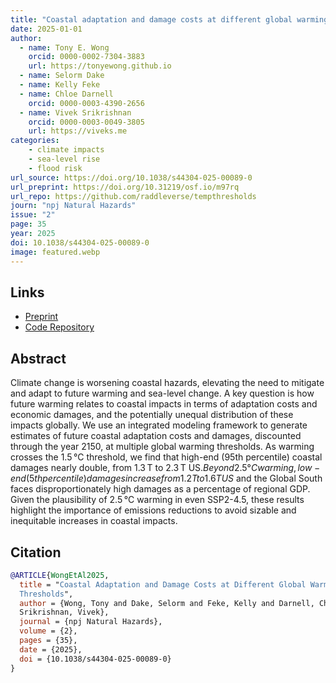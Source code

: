 ```yaml
---
title: "Coastal adaptation and damage costs at different global warming thresholds"
date: 2025-01-01
author: 
  - name: Tony E. Wong
    orcid: 0000-0002-7304-3883
    url: https://tonyewong.github.io
  - name: Selorm Dake
  - name: Kelly Feke
  - name: Chloe Darnell
    orcid: 0000-0003-4390-2656
  - name: Vivek Srikrishnan
    orcid: 0000-0003-0049-3805
    url: https://viveks.me
categories:
    - climate impacts
    - sea-level rise
    - flood risk
url_source: https://doi.org/10.1038/s44304-025-00089-0
url_preprint: https://doi.org/10.31219/osf.io/m97rq
url_repo: https://github.com/raddleverse/tempthresholds
journ: "npj Natural Hazards"
issue: "2"
page: 35
year: 2025
doi: 10.1038/s44304-025-00089-0
image: featured.webp
---
```


## Links

* [Preprint](https://doi.org/10.31219/osf.io/m97rq)
* [Code Repository](https://github.com/raddleverse/tempthresholds)

## Abstract

Climate change is worsening coastal hazards, elevating the need to mitigate and adapt to future warming and sea-level change. A key question is how future warming relates to coastal impacts in terms of adaptation costs and economic damages, and the potentially unequal distribution of these impacts globally. We use an integrated modeling framework to generate estimates of future coastal adaptation costs and damages, discounted through the year 2150, at multiple global warming thresholds. As warming crosses the 1.5 °C threshold, we find that high-end (95th percentile) coastal damages nearly double, from 1.3 T to 2.3 T US$. Beyond 2.5 °C warming, low-end (5th percentile) damages increase from 1.2 T to 1.6 T US$ and the Global South faces disproportionately high damages as a percentage of regional GDP. Given the plausibility of 2.5 °C warming in even SSP2-4.5, these results highlight the importance of emissions reductions to avoid sizable and inequitable increases in coastal impacts.

## Citation

```bibtex
@ARTICLE{WongEtAl2025,
  title = "Coastal Adaptation and Damage Costs at Different Global Warming
  Thresholds",
  author = {Wong, Tony and Dake, Selorm and Feke, Kelly and Darnell, Chloe and
  Srikrishnan, Vivek},
  journal = {npj Natural Hazards},
  volume = {2},
  pages = {35},
  date = {2025},
  doi = {10.1038/s44304-025-00089-0}
}
```